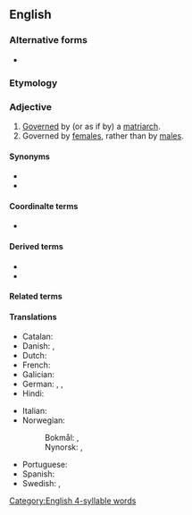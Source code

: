 ==English==

===Alternative forms===
* {{l|en|matriarchial}}

===Etymology===
{{suffix|en|matriarch|al}}

===Adjective===
{{en-adj}}

# [[govern|Governed]] by (or as if by) a [[matriarch]].
# Governed by [[female]]s, rather than by [[male]]s.

====Synonyms====
* {{l|en|matriarchial}}
* {{l|en|matriarchic}}

====Coordinalte terms====
* {{l|en|patriarchal}}

====Derived terms====
* {{l|en|matriarchalism}}
* {{l|en|matriarchally}}

====Related terms====
{{rel4|en
|mater
|matriarch
|matriarchate
|matriarchy
|matrist
|matristic
|matristically
|matristics
}}

====Translations====
{{trans-top|governed by a matriarch}}
* Catalan: {{t|ca|matriarcal}}
* Danish: {{t|da|matriarkal}}, {{t|da|matriarkalsk}}
* Dutch: {{t+|nl|matriarchaal}}
* French: {{t+|fr|matriarcal}}
* Galician: {{t|gl|matriarcal}}
* German: {{t|de|matriarchal}}, {{t+|de|matriarchalisch}}, {{t|de|matriarchisch}}
* Hindi: {{t|hi|मातृसत्ता|f}}
{{trans-mid}}
* Italian: {{t|it|matriarcale}}
* Norwegian:
*: Bokmål: {{t|nb|matriarkal}}, {{t|nb|matriarkalsk}}
*: Nynorsk: {{t|nn|matriarkal}}, {{t|nn|matriarkalsk}}
* Portuguese: {{t|pt|matriarcal}}
* Spanish: {{t+|es|matriarcal}}
* Swedish: {{t+|sv|matriarkal}}, {{t+|sv|matriarkalisk}}
{{trans-bottom}}

[[Category:English 4-syllable words]]